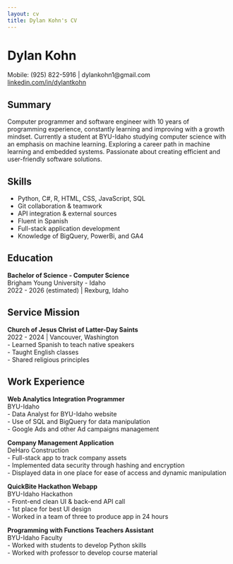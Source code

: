 ```yaml
---
layout: cv
title: Dylan Kohn's CV
---
```

# Dylan Kohn
Mobile: (925) 822-5916 | dylankohn1@gmail.com  
[linkedin.com/in/dylantkohn](https://linkedin.com/in/dylantkohn)

## Summary
Computer programmer and software engineer with 10 years of programming experience, constantly learning and improving with a growth mindset. Currently a student at BYU-Idaho studying computer science with an emphasis on machine learning. Exploring a career path in machine learning and embedded systems. Passionate about creating efficient and user-friendly software solutions.

## Skills
- Python, C#, R, HTML, CSS, JavaScript, SQL  
- Git collaboration & teamwork  
- API integration & external sources  
- Fluent in Spanish  
- Full-stack application development  
- Knowledge of BigQuery, PowerBi, and GA4  

## Education
**Bachelor of Science - Computer Science**  
Brigham Young University - Idaho  
2022 - 2026 (estimated) | Rexburg, Idaho  

## Service Mission
**Church of Jesus Christ of Latter-Day Saints**  
2022 - 2024 | Vancouver, Washington  
- Learned Spanish to teach native speakers  
- Taught English classes  
- Shared religious principles  

## Work Experience
**Web Analytics Integration Programmer**  
BYU-Idaho  
- Data Analyst for BYU-Idaho website  
- Use of SQL and BigQuery for data manipulation  
- Google Ads and other Ad campaigns management  

**Company Management Application**  
DeHaro Construction  
- Full-stack app to track company assets  
- Implemented data security through hashing and encryption  
- Displayed data in one place for ease of access and dynamic manipulation  

**QuickBite Hackathon Webapp**  
BYU-Idaho Hackathon  
- Front-end clean UI & back-end API call  
- 1st place for best UI design  
- Worked in a team of three to produce app in 24 hours  

**Programming with Functions Teachers Assistant**  
BYU-Idaho Faculty  
- Worked with students to develop Python skills  
- Worked with professor to develop course material  